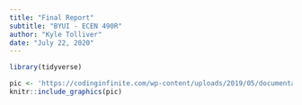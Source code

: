 ```yaml
---
title: "Final Report"
subtitle: "BYUI - ECEN 490R"
author: "Kyle Tolliver"
date: "July 22, 2020"
---
```


```r
library(tidyverse)
```

```r
pic <- 'https://codinginfinite.com/wp-content/uploads/2019/05/documentation-where-were-going-we-dont-need-documentation.jpg'
knitr::include_graphics(pic)
```

<!--
What problem or need does your project address? What does your project do? How does it solve the problem or fulfill the need? What has been done in the past by others to solve the problem or fulfill the need? Why is your project a better solution than what already existed?
-->
